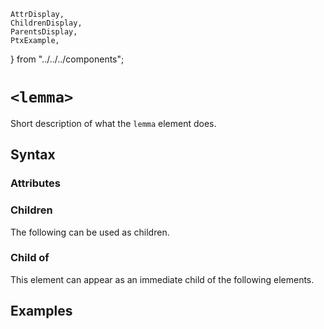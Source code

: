     AttrDisplay,
    ChildrenDisplay,
    ParentsDisplay,
    PtxExample,
} from "../../../components";

# `<lemma>`

Short description of what the `lemma` element does.

## Syntax

### Attributes

<AttrDisplay name="lemma" />

### Children

The following can be used as children.

<ChildrenDisplay name="lemma" />

### Child of

This element can appear as an immediate child of the following elements.

<ParentsDisplay name="lemma" />

## Examples

    
